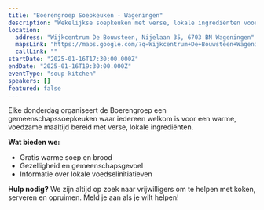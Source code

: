 ```yaml
---
title: "Boerengroep Soepkeuken - Wageningen"
description: "Wekelijkse soepkeuken met verse, lokale ingrediënten voor iedereen in de gemeenschap."
location:
  address: "Wijkcentrum De Bouwsteen, Nijelaan 35, 6703 BN Wageningen"
  mapsLink: "https://maps.google.com/?q=Wijkcentrum+De+Bouwsteen+Wageningen"
  callLink: ""
startDate: "2025-01-16T17:30:00.000Z"
endDate: "2025-01-16T19:30:00.000Z"
eventType: "soup-kitchen"
speakers: []
featured: false
---
```


Elke donderdag organiseert de Boerengroep een gemeenschapssoepkeuken waar iedereen welkom is voor een warme, voedzame maaltijd bereid met verse, lokale ingrediënten.

**Wat bieden we:**
- Gratis warme soep en brood
- Gezelligheid en gemeenschapsgevoel
- Informatie over lokale voedselinitiatieven

**Hulp nodig?**
We zijn altijd op zoek naar vrijwilligers om te helpen met koken, serveren en opruimen. Meld je aan als je wilt helpen!
